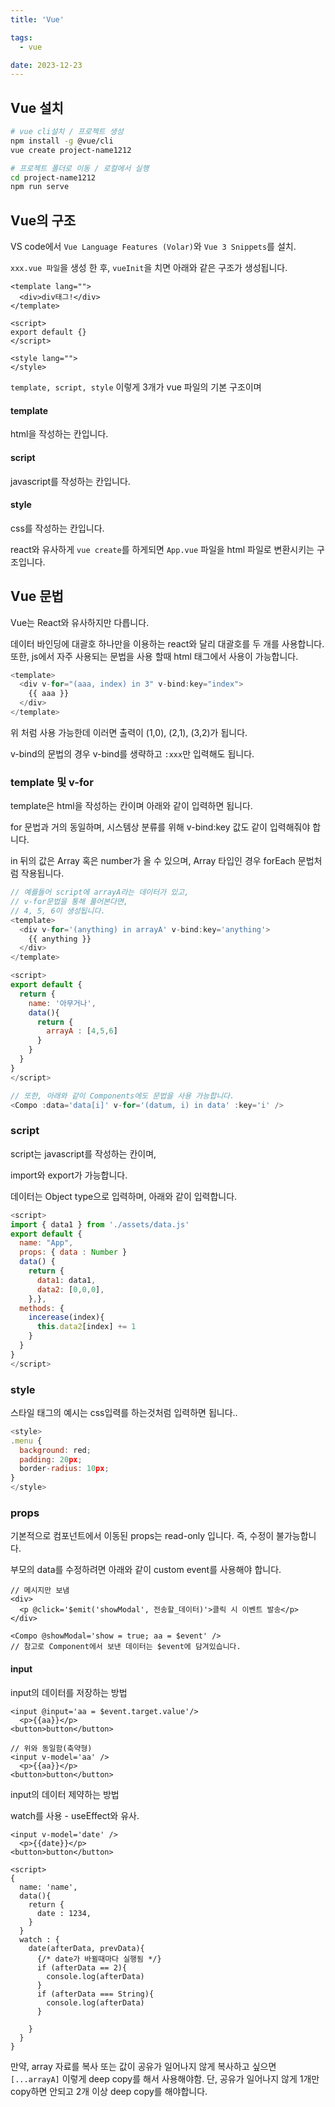 ```yaml
---
title: 'Vue'

tags:
  - vue

date: 2023-12-23
---
```


## Vue 설치

```bash
# vue cli설치 / 프로젝트 생성
npm install -g @vue/cli
vue create project-name1212

# 프로젝트 폴더로 이동 / 로컬에서 실행
cd project-name1212
npm run serve
```

## Vue의 구조

VS code에서 `Vue Language Features (Volar)`와 `Vue 3 Snippets`를 설치.

`xxx.vue 파일`을 생성 한 후, `vueInit`을 치면 아래와 같은 구조가 생성됩니다.

```js:xxx.vue
<template lang="">
  <div>div태그!</div>
</template>

<script>
export default {}
</script>

<style lang="">
</style>
```

`template, script, style` 이렇게 3개가 vue 파일의 기본 구조이며

#### template

html을 작성하는 칸입니다.

#### script

javascript를 작성하는 칸입니다.

#### style

css를 작성하는 칸입니다.

react와 유사하게 `vue create`를 하게되면 `App.vue` 파일을 html 파일로 변환시키는 구조입니다.

## Vue 문법

Vue는 React와 유사하지만 다릅니다.

데이터 바인딩에 대괄호 하나만을 이용하는 react와 달리 대괄호를 두 개를 사용합니다.
또한, js에서 자주 사용되는 문법을 사용 할때 html 태그에서 사용이 가능합니다.

```js
<template>
  <div v-for="(aaa, index) in 3" v-bind:key="index">
    {{ aaa }}
  </div>
</template>
```

위 처럼 사용 가능한데 이러면 출력이 (1,0), (2,1), (3,2)가 됩니다.

v-bind의 문법의 경우 v-bind를 생략하고 `:xxx`만 입력해도 됩니다.

### template 및 v-for

template은 html을 작성하는 칸이며 아래와 같이 입력하면 됩니다.

for 문법과 거의 동일하며, 시스템상 분류를 위해 v-bind:key 값도 같이 입력해줘야 합니다.

in 뒤의 값은 Array 혹은 number가 올 수 있으며, Array 타입인 경우 forEach 문법처럼 작용됩니다.

```js
// 예를들어 script에 arrayA라는 데이터가 있고,
// v-for문법을 통해 풀어본다면,
// 4, 5, 6이 생성됩니다.
<template>
  <div v-for='(anything) in arrayA' v-bind:key='anything'>
    {{ anything }}
  </div>
</template>

<script>
export default {
  return {
    name: '아무거나',
    data(){
      return {
        arrayA : [4,5,6]
      }
    }
  }
}
</script>

// 또한, 아래와 같이 Components에도 문법을 사용 가능합니다.
<Compo :data='data[i]' v-for='(datum, i) in data' :key='i' />
```

### script

script는 javascript를 작성하는 칸이며,

import와 export가 가능합니다.

데이터는 Object type으로 입력하며, 아래와 같이 입력합니다.

```js
<script>
import { data1 } from './assets/data.js'
export default {
  name: "App",
  props: { data : Number }
  data() {
    return {
      data1: data1,
      data2: [0,0,0],
    },},
  methods: {
    incerease(index){
      this.data2[index] += 1
    }
  }
}
</script>
```

### style

스타일 태그의 예시는 css입력를 하는것처럼 입력하면 됩니다..

```js
<style>
.menu {
  background: red;
  padding: 20px;
  border-radius: 10px;
}
</style>
```

### props

기본적으로 컴포넌트에서 이동된 props는 read-only 입니다.
즉, 수정이 불가능합니다.

부모의 data를 수정하려면 아래와 같이 custom event를 사용해야 합니다.

```js:Compo.vue
// 메시지만 보냄
<div>
  <p @click='$emit('showModal', 전송할_데이터)'>클릭 시 이벤트 발송</p>
</div>
```

```js:App.vue
<Compo @showModal='show = true; aa = $event' />
// 참고로 Component에서 보낸 데이터는 $event에 담겨있습니다.
```

#### input

input의 데이터를 저장하는 방법

```vue
<input @input='aa = $event.target.value'/>
  <p>{{aa}}</p> 
<button>button</button>

// 위와 동일함(축약형)
<input v-model='aa' />
  <p>{{aa}}</p>
<button>button</button>

```
input의 데이터 제약하는 방법

watch를 사용 - useEffect와 유사.

```vue
<input v-model='date' />
  <p>{{date}}</p>
<button>button</button>

<script>
{ 
  name: 'name',
  data(){
    return {
      date : 1234,
    }
  }
  watch : {
    date(afterData, prevData){
      {/* date가 바뀔때마다 실행됨 */}
      if (afterData == 2){
        console.log(afterData)
      }
      if (afterData === String){
        console.log(afterData)
      }

    }
  }
}
```

만약, array 자료를 복사 또는 값이 공유가 일어나지 않게 복사하고 싶으면
`[...arrayA]` 이렇게 deep copy를 해서 사용해야함.
단, 공유가 일어나지 않게 1개만 copy하면 안되고 2개 이상 deep copy를 해야합니다.